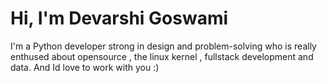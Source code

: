 # Hi, I'm Devarshi Goswami

I'm a Python developer strong in design and problem-solving who is really enthused about opensource , the linux kernel , fullstack development and data.
And Id love to work with you  :)